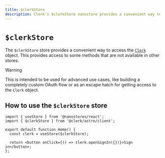 ```yaml
---
title: $clerkStore
description: Clerk's $clerkStore nanostore provides a convenient way to access the `Clerk` object. This provides access to some methods that are not available in other stores.
---
```


# `$clerkStore`

The `$clerkStore` store provides a convenient way to access the [`Clerk`](/docs/references/javascript/clerk/clerk) object. This provides access to some methods that are not available in other stores.

> [!WARNING]
> This is intended to be used for advanced use cases, like building a completely custom OAuth flow or as an escape hatch for getting access to the `Clerk` object.

## How to use the `$clerkStore` store

```tsx filename="components/sign-in.tsx"
import { useStore } from '@nanostores/react';
import { $clerkStore } from '@clerk/astro/client';

export default function Home() {
  const clerk = useStore($clerkStore);

  return <button onClick={() => clerk.openSignIn({})}>Sign in</button>;
};
```
